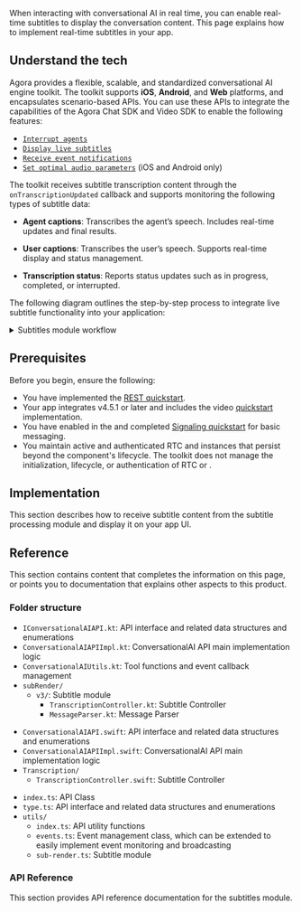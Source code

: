 

When interacting with conversational AI in real time, you can enable real-time subtitles to display the conversation content. This page explains how to implement real-time subtitles in your app.

## Understand the tech

Agora provides a flexible, scalable, and standardized conversational AI engine toolkit. The toolkit supports **iOS**, **Android**, and **Web** platforms, and encapsulates scenario-based APIs. You can use these APIs to integrate the capabilities of the Agora Chat SDK and Video SDK to enable the following features:

* [`Interrupt agents`](/conversational-ai/develop/interrupt-agent)
* [`Display live subtitles`](/conversational-ai/develop/subtitles)
* [`Receive event notifications`](/conversational-ai/develop/event-notifications)
* [`Set optimal audio parameters`](/conversational-ai/best-practices/audio-setup) (iOS and Android only)

The toolkit receives subtitle transcription content through the `onTranscriptionUpdated` callback and supports monitoring the following types of subtitle data:

* **Agent captions**: Transcribes the agent’s speech. Includes real-time updates and final results.

* **User captions**: Transcribes the user’s speech. Supports real-time display and status management.

* **Transcription status**: Reports status updates such as in progress, completed, or interrupted.

The following diagram outlines the step-by-step process to integrate live subtitle functionality into your application:

<details>
<summary>Subtitles module workflow</summary>

![](/images/conversational-ai/subtitles-workflow.svg)
</details>

## Prerequisites

Before you begin, ensure the following:

- You have implemented the <Vpd k="NAME" /> [REST quickstart](../get-started/quickstart).
- Your app integrates <Vg k="VSDK" /> v4.5.1 or later and includes the video [quickstart](/video-calling/get-started/get-started-sdk) implementation.
- You have enabled <Vg k="SIG" /> in the <Vg k="CONSOLE" /> and completed [Signaling quickstart](/signaling/get-started/sdk-quickstart) for basic messaging.
- You maintain active and authenticated RTC and <Vg k="SIG" /> instances that persist beyond the component's lifecycle. The toolkit does not manage the initialization, lifecycle, or authentication of RTC or <Vg k="SIG" />.

## Implementation

This section describes how to receive subtitle content from the subtitle processing module and display it on your app UI.

<Tabs groupId="platform">
<TabItem value="android" label="Android" default>
<AndroidImplementation />
</TabItem>

<TabItem value="swift" label="iOS" default>
<SwiftImplementation />
</TabItem>

<TabItem value="web" label="Web" default>
<WebImplementation />
</TabItem>
</Tabs>

## Reference 

This section contains content that completes the information on this page, or points you to documentation that explains other aspects to this product.

### Folder structure

<Tabs groupId="platform">
<TabItem value="android" label="Android" default>

- `IConversationalAIAPI.kt`: API interface and related data structures and enumerations
- `ConversationalAIAPIImpl.kt`: ConversationalAI API main implementation logic
- `ConversationalAIUtils.kt`: Tool functions and event callback management
- `subRender/`
    - `v3/`: Subtitle module
        - `TranscriptionController.kt`: Subtitle Controller
        - `MessageParser.kt`: Message Parser
</TabItem>
<TabItem value="swift" label="iOS" default>

- `ConversationalAIAPI.swift`: API interface and related data structures and enumerations
- `ConversationalAIAPIImpl.swift`: ConversationalAI API main implementation logic
- `Transcription/`
    - `TranscriptionController.swift`: Subtitle Controller
</TabItem>

<TabItem value="web" label="Web" default>

- `index.ts`: API Class
- `type.ts`: API interface and related data structures and enumerations
- `utils/`
    - `index.ts`: API utility functions
    - `events.ts`: Event management class, which can be extended to easily implement event monitoring and broadcasting
    - `sub-render.ts`: Subtitle module

</TabItem>
</Tabs>

### API Reference

This section provides API reference documentation for the subtitles module.

<Tabs groupId="platform">
<TabItem value="android" label="Android" default>
<AndroidReference />
</TabItem>

<TabItem value="swift" label="iOS" default>
<SwiftReference />
</TabItem>

<TabItem value="web" label="Web" default>
<WebReference />
</TabItem>
</Tabs>
